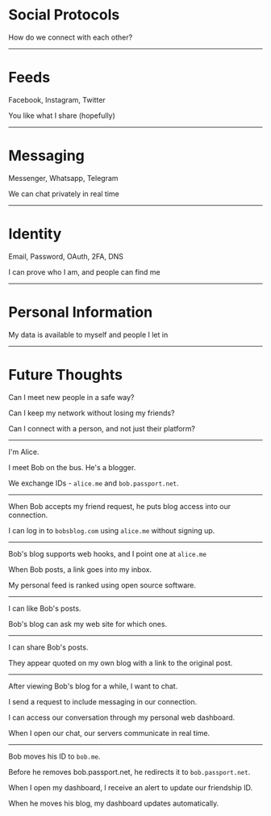 # Social Protocols

How do we connect with each other?

---

# Feeds

Facebook, Instagram, Twitter

You like what I share (hopefully)

---

# Messaging

Messenger, Whatsapp, Telegram

We can chat privately in real time

---

# Identity

Email, Password, OAuth, 2FA, DNS

I can prove who I am, and people can find me

---

# Personal Information

My data is available to myself and people I let in

---

# Future Thoughts

Can I meet new people in a safe way?

Can I keep my network without losing my friends?

Can I connect with a person, and not just their platform?

---

I'm Alice.

I meet Bob on the bus. He's a blogger.

We exchange IDs - `alice.me` and `bob.passport.net`.

---

When Bob accepts my friend request, he puts blog access into our connection.

I can log in to `bobsblog.com` using `alice.me` without signing up.

---

Bob's blog supports web hooks, and I point one at `alice.me`

When Bob posts, a link goes into my inbox.

My personal feed is ranked using open source software.

---

I can like Bob's posts.

Bob's blog can ask my web site for which ones.

---

I can share Bob's posts.

They appear quoted on my own blog with a link to the original post.

---

After viewing Bob's blog for a while, I want to chat.

I send a request to include messaging in our connection.

I can access our conversation through my personal web dashboard.

When I open our chat, our servers communicate in real time.

---

Bob moves his ID to `bob.me`.

Before he removes bob.passport.net, he redirects it to `bob.passport.net`.

When I open my dashboard, I receive an alert to update our friendship ID.

When he moves his blog, my dashboard updates automatically.